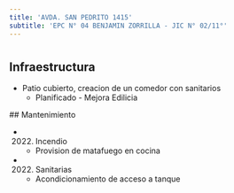 ```yaml
---
title: 'AVDA. SAN PEDRITO 1415'
subtitle: 'EPC N° 04 BENJAMIN ZORRILLA - JIC N° 02/11°'
---
```


#
## Infraestructura

* Patio cubierto, creacion de un comedor con sanitarios 
    + Planificado - Mejora Edilicia 


 ## Mantenimiento

*  (2022) Incendio 
    + Provision de matafuego en cocina

*  (2022) Sanitarias 
    + Acondicionamiento de acceso a tanque







